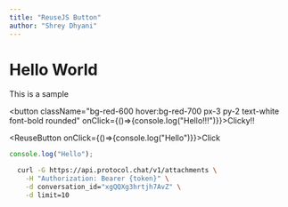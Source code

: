 ```yaml
---
title: "ReuseJS Button"
author: "Shrey Dhyani"
---
```



# Hello World

This is a sample

<button className="bg-red-600 hover:bg-red-700 px-3 py-2 text-white font-bold rounded" onClick={()=>{console.log("Hello!!!")}}>Clicky!!</button>

<ReuseButton onClick={()=>{console.log("Hello")}}>Click</ReuseButton>

```ts
console.log("Hello");
```

```bash {{ title: 'cURL' }}
  curl -G https://api.protocol.chat/v1/attachments \
    -H "Authorization: Bearer {token}" \
    -d conversation_id="xgQQXg3hrtjh7AvZ" \
    -d limit=10
```

